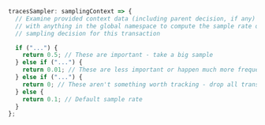 ```javascript
tracesSampler: samplingContext => {
  // Examine provided context data (including parent decision, if any) along
  // with anything in the global namespace to compute the sample rate or
  // sampling decision for this transaction

  if ("...") {
    return 0.5; // These are important - take a big sample
  } else if ("...") {
    return 0.01; // These are less important or happen much more frequently - only take 1% of them
  } else if ("...") {
    return 0; // These aren't something worth tracking - drop all transactions like this
  } else {
    return 0.1; // Default sample rate
  }
};
```
